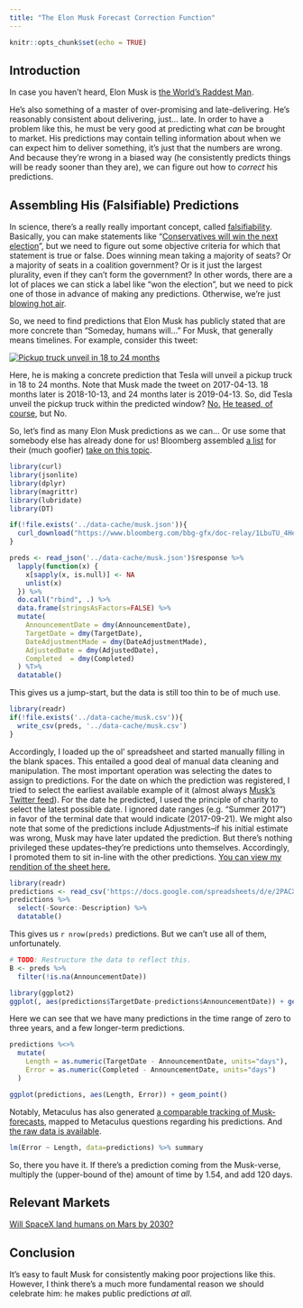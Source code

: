 ```yaml
---
title: "The Elon Musk Forecast Correction Function"
---
```


```r
knitr::opts_chunk$set(echo = TRUE)
```

## Introduction

In case you haven't heard, Elon Musk is [the World's Raddest Man](https://waitbutwhy.com/2015/05/elon-musk-the-worlds-raddest-man.html).

He's also something of a master of over-promising and late-delivering. He's reasonably consistent about delivering, just... late. In order to have a problem like this, he must be very good at predicting what *can* be brought to market. His predictions may contain telling information about when we can expect him to deliver something, it's just that the numbers are wrong. And because they're wrong in a biased way (he consistently predicts things will be ready sooner than they are), we can figure out how to *correct* his predictions.

## Assembling His (Falsifiable) Predictions

In science, there's a really really important concept, called [falsifiability](https://en.wikipedia.org/wiki/Falsifiability). Basically, you can make statements like "[Conservatives will win the next election](https://www.metaculus.com/questions/3264/how-many-seats-will-the-conservative-and-unionist-party-win-in-the-next-uk-general-election/)", but we need to figure out some objective criteria for which that statement is true or false. Does winning mean taking a majority of seats? Or a majority of seats in a coalition government? Or is it just the largest plurality, even if they can't form the government? In other words, there are a lot of places we can stick a label like "won the election", but we need to pick one of those in advance of making any predictions. Otherwise, we're just [blowing hot air](https://www.hamilton.edu/documents/Analysis-of-Forcast-Accuracy-in-the-Political-Media.pdf).

So, we need to find predictions that Elon Musk has publicly stated that are more concrete than "Someday, humans will..." For Musk, that generally means timelines. For example, consider this tweet:

[![Pickup truck unveil in 18 to 24 months](https://aaboyles.github.io/Essays/imgs/Elon.PNG)](https://twitter.com/elonmusk/status/852581322451111936)

Here, he is making a concrete prediction that Tesla will unveil a pickup truck in 18 to 24 months. Note that Musk made the tweet on 2017-04-13. 18 months later is 2018-10-13, and 24 months later is 2019-04-13. So, did Tesla unveil the pickup truck within the predicted window? [No.](https://twitter.com/elonmusk/status/1170401244310949888) [He teased, of course](https://twitter.com/elonmusk/status/1106714774694297601/photo/1), but No.

So, let's find as many Elon Musk predictions as we can... Or use some that somebody else has already done for us! Bloomberg assembled [a list](https://www.bloomberg.com/bbg-gfx/doc-relay/1LbuTU_4Hezk524N_j7hHhDhgbYBuacuX3frK4TzyGrY/data.json) for their (much goofier) [take on this topic](https://www.bloomberg.com/features/elon-musk-goals/).

```r
library(curl)
library(jsonlite)
library(dplyr)
library(magrittr)
library(lubridate)
library(DT)

if(!file.exists('../data-cache/musk.json')){
  curl_download("https://www.bloomberg.com/bbg-gfx/doc-relay/1LbuTU_4Hezk524N_j7hHhDhgbYBuacuX3frK4TzyGrY/data.json", '../data-cache/musk.json')
}

preds <- read_json('../data-cache/musk.json')$response %>%
  lapply(function(x) {
    x[sapply(x, is.null)] <- NA
    unlist(x)
  }) %>%
  do.call("rbind", .) %>%
  data.frame(stringsAsFactors=FALSE) %>%
  mutate(
    AnnouncementDate = dmy(AnnouncementDate),
    TargetDate = dmy(TargetDate),
    DateAdjustmentMade = dmy(DateAdjustmentMade),
    AdjustedDate = dmy(AdjustedDate),
    Completed  = dmy(Completed)
  ) %T>%
  datatable()
```
This gives us a jump-start, but the data is still too thin to be of much use.

```r
library(readr)
if(!file.exists('../data-cache/musk.csv')){
  write_csv(preds, '../data-cache/musk.csv')
}
```

Accordingly, I loaded up the ol' spreadsheet and started manually filling in the blank spaces. This entailed a good deal of manual data cleaning and manipulation. The most important operation was selecting the dates to assign to predictions. For the date on which the prediction was registered, I tried to select the earliest available example of it (almost always [Musk's Twitter feed](https://twitter.com/elonmusk)). For the date he predicted, I used the principle of charity to select the latest possible date. I ignored date ranges (e.g. "Summer 2017") in favor of the terminal date that would indicate (2017-09-21). We might also note that some of the predictions include Adjustments--if his initial estimate was wrong, Musk may have later updated the prediction. But there's nothing privileged these updates--they're predictions unto themselves. Accordingly, I promoted them to sit in-line with the other predictions. [You can view my rendition of the sheet here.](https://docs.google.com/spreadsheets/d/1rRD3CsQLuiglHqma778PCOtAOODcjIs94xcdhRQ6uJE)

```r
library(readr)
predictions <- read_csv('https://docs.google.com/spreadsheets/d/e/2PACX-1vT2680-9o56BFlxnt6pEaX63-3bAJ-YWmDCrDQ-Al6Se_NCMBcznCzQElMLSD5L2NZk_o1psoXkpBXG/pub?gid=0&single=true&output=csv')
predictions %>%
  select(-Source:-Description) %>%
  datatable()
```

This gives us `r nrow(preds)` predictions. But we can't use all of them, unfortunately.

```r
# TODO: Restructure the data to reflect this.
B <- preds %>%
  filter(!is.na(AnnouncementDate))
```

```r
library(ggplot2)
ggplot(, aes(predictions$TargetDate-predictions$AnnouncementDate)) + geom_histogram()
```
Here we can see that we have many predictions in the time range of zero to three years, and a few longer-term predictions.

```r
predictions %<>%
  mutate(
    Length = as.numeric(TargetDate - AnnouncementDate, units="days"),
    Error = as.numeric(Completed - AnnouncementDate, units="days")
  )

ggplot(predictions, aes(Length, Error)) + geom_point()
```


Notably, Metaculus has also generated [a comparable tracking of Musk-forecasts](https://www.metaculus.com/visualizations/elon-musk-timeline/), mapped to Metaculus questions regarding his predictions. And [the raw data is available](https://www.metaculus.com/visualizations/elon-musk-timeline/data/).

```r
lm(Error ~ Length, data=predictions) %>% summary
```

So, there you have it. If there's a prediction coming from the Musk-verse, multiply the (upper-bound of the) amount of time by 1.54, and add 120 days.

## Relevant Markets

[Will SpaceX land humans on Mars by 2030?](https://www.metaculus.com/questions/349/will-spacex-land-people-on-mars-prior-to-2030/)

## Conclusion

It's easy to fault Musk for consistently making poor projections like this. However, I think there's a much more fundamental reason we should celebrate him: he makes public predictions _at all_.